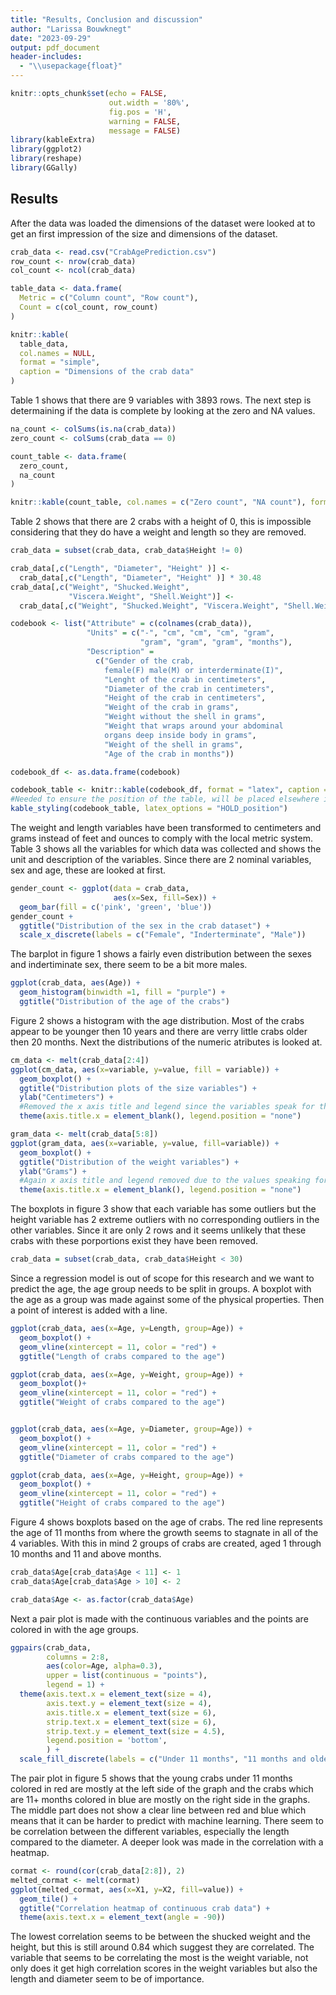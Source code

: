 ```yaml
---
title: "Results, Conclusion and discussion"
author: "Larissa Bouwknegt"
date: "2023-09-29"
output: pdf_document
header-includes:
  - "\\usepackage{float}"
---
```


```r
knitr::opts_chunk$set(echo = FALSE, 
                      out.width = '80%', 
                      fig.pos = 'H',
                      warning = FALSE,
                      message = FALSE)
library(kableExtra)
library(ggplot2)
library(reshape)
library(GGally)
```


## Results
After the data was loaded the dimensions of the dataset were looked at to get an first impression of the size and dimensions of the dataset. 

```r
crab_data <- read.csv("CrabAgePrediction.csv")
row_count <- nrow(crab_data)
col_count <- ncol(crab_data)

table_data <- data.frame(
  Metric = c("Column count", "Row count"),
  Count = c(col_count, row_count)
)

knitr::kable(
  table_data, 
  col.names = NULL, 
  format = "simple", 
  caption = "Dimensions of the crab data"
)
```

Table 1 shows that there are 9 variables with 3893 rows. The next step is determaining if the data is complete by looking at the zero and NA values.

```r
na_count <- colSums(is.na(crab_data))
zero_count <- colSums(crab_data == 0)

count_table <- data.frame(
  zero_count,
  na_count
)

knitr::kable(count_table, col.names = c("Zero count", "NA count"), format = "simple", caption = "Count of missing or incorrect values")
```

Table 2 shows that there are 2 crabs with a height of 0, this is impossible considering that they do have a weight and length so they are removed. 

```r
crab_data = subset(crab_data, crab_data$Height != 0)
```

```r
crab_data[,c("Length", "Diameter", "Height" )] <- 
  crab_data[,c("Length", "Diameter", "Height" )] * 30.48
crab_data[,c("Weight", "Shucked.Weight", 
             "Viscera.Weight", "Shell.Weight")] <- 
  crab_data[,c("Weight", "Shucked.Weight", "Viscera.Weight", "Shell.Weight")] * 28.3495231
```
 
 
```r
codebook <- list("Attribute" = c(colnames(crab_data)),
                 "Units" = c("-", "cm", "cm", "cm", "gram",
                             "gram", "gram", "gram", "months"),
                 "Description" =
                   c("Gender of the crab, 
                     female(F) male(M) or interderminate(I)",
                     "Lenght of the crab in centimeters",
                     "Diameter of the crab in centimeters",
                     "Height of the crab in centimeters",
                     "Weight of the crab in grams",
                     "Weight without the shell in grams",
                     "Weight that wraps around your abdominal
                     organs deep inside body in grams",
                     "Weight of the shell in grams",
                     "Age of the crab in months"))

codebook_df <- as.data.frame(codebook)

codebook_table <- knitr::kable(codebook_df, format = "latex", caption = "Codebook")
#Needed to ensure the position of the table, will be placed elsewhere if not added
kable_styling(codebook_table, latex_options = "HOLD_position")
``` 
The weight and length variables have been transformed to centimeters and grams instead of feet and ounces to comply with the local metric system. Table 3 shows all the variables for which data was collected and shows the unit and description of the variables. Since there are 2 nominal variables, sex and age, these are looked at first. 

```r
gender_count <- ggplot(data = crab_data, 
                       aes(x=Sex, fill=Sex)) + 
  geom_bar(fill = c('pink', 'green', 'blue'))
gender_count + 
  ggtitle("Distribution of the sex in the crab dataset") +
  scale_x_discrete(labels = c("Female", "Inderterminate", "Male"))
``` 

The barplot in figure 1 shows a fairly even distribution between the sexes and indertiminate sex, there seem to be a bit more males. 

```r
ggplot(crab_data, aes(Age)) + 
  geom_histogram(binwidth =1, fill = "purple") +
  ggtitle("Distribution of the age of the crabs")
```

Figure 2 shows a histogram with the age distribution. Most of the crabs appear to be younger then 10 years and there are verry little crabs older then 20 months. Next the distributions of the numeric atributes is looked at. 

```r

cm_data <- melt(crab_data[2:4])
ggplot(cm_data, aes(x=variable, y=value, fill = variable)) +
  geom_boxplot() +
  ggtitle("Distribution plots of the size variables") +
  ylab("Centimeters") +
  #Removed the x axis title and legend since the variables speak for themselves
  theme(axis.title.x = element_blank(), legend.position = "none")

gram_data <- melt(crab_data[5:8])
ggplot(gram_data, aes(x=variable, y=value, fill=variable)) + 
  geom_boxplot() +
  ggtitle("Distribution of the weight variables") +
  ylab("Grams") +
  #Again x axis title and legend removed due to the values speaking for themselves
  theme(axis.title.x = element_blank(), legend.position = "none")
```

 The boxplots in figure 3 show that each variable has some outliers but the height variable has 2 extreme outliers with no corresponding outliers in the other variables. Since it are only 2 rows and it seems unlikely that these crabs with these porportions exist they have been removed.
 
```r
crab_data = subset(crab_data, crab_data$Height < 30)
```

Since a regression model is out of scope for this research and we want to predict the age, the age group needs to be split in groups. A boxplot with the age as a group was made against some of the physical properties. Then a point of interest is added with a line.
```r
ggplot(crab_data, aes(x=Age, y=Length, group=Age)) + 
  geom_boxplot() +
  geom_vline(xintercept = 11, color = "red") +
  ggtitle("Length of crabs compared to the age")

ggplot(crab_data, aes(x=Age, y=Weight, group=Age)) + 
  geom_boxplot()+
  geom_vline(xintercept = 11, color = "red") +
  ggtitle("Weight of crabs compared to the age")


ggplot(crab_data, aes(x=Age, y=Diameter, group=Age)) + 
  geom_boxplot() + 
  geom_vline(xintercept = 11, color = "red") +
  ggtitle("Diameter of crabs compared to the age")

ggplot(crab_data, aes(x=Age, y=Height, group=Age)) + 
  geom_boxplot() +
  geom_vline(xintercept = 11, color = "red") +
  ggtitle("Height of crabs compared to the age")
```

Figure 4 shows boxplots based on the age of crabs. The red line represents the age of 11 months from where the growth seems to stagnate in all of the 4 variables. With this in mind 2 groups of crabs are created, aged 1 through 10 months and 11 and above months. 

```r
crab_data$Age[crab_data$Age < 11] <- 1
crab_data$Age[crab_data$Age > 10] <- 2

crab_data$Age <- as.factor(crab_data$Age)
```

Next a pair plot is made with the continuous variables and the points are colored in with the age groups. 

```r
ggpairs(crab_data,
        columns = 2:8,
        aes(color=Age, alpha=0.3),
        upper = list(continuous = "points"),
        legend = 1) +
  theme(axis.text.x = element_text(size = 4), 
        axis.text.y = element_text(size = 4), 
        axis.title.x = element_text(size = 6),
        strip.text.x = element_text(size = 6),
        strip.text.y = element_text(size = 4.5),
        legend.position = 'bottom',
        ) +
  scale_fill_discrete(labels = c("Under 11 months", "11 months and older"))


```

The pair plot in figure 5 shows that the young crabs under 11 months colored in red are mostly at the left side of the graph and the crabs which are 11+ months colored in blue are mostly on the right side in the graphs. The middle part does not show a clear line between red and blue which means that it can be harder to predict with machine learning. There seem to be correlation between the different variables, especially the length compared to the diameter. A deeper look was made in the correlation with a heatmap. 

```r
cormat <- round(cor(crab_data[2:8]), 2)
melted_cormat <- melt(cormat)
ggplot(melted_cormat, aes(x=X1, y=X2, fill=value)) +
  geom_tile() +
  ggtitle("Correlation heatmap of continuous crab data") +
  theme(axis.text.x = element_text(angle = -90))
```

The lowest correlation seems to be between the shucked weight and the height, but this is still around 0.84 which suggest they are correlated. The variable that seems to be correlating the most is the weight variable, not only does it get high correlation scores in the weight variables but also the length and diameter seem to be of importance.  
